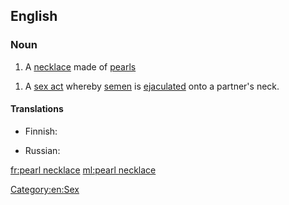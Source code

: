 ==English==
{{wikipedia}}

===Noun===
{{en-noun}}

# A [[necklace]] made of [[pearl]]s
{{quote-Fanny Hill|part=3
|Silks, laces, ear-rings, '''pearl-necklace''', gold watch, in short, all the trinkets and articles of dress were lavishly heap'd upon me}}
# A [[sex act]] whereby [[semen]] is [[ejaculated]] onto a partner's neck.

====Translations====
{{trans-top|piece of jewelry}}
* Finnish: {{t+|fi|helminauha}}
{{trans-mid}}
* Russian: {{t-|ru|жемчужное ожерелье|n|tr=žemčúžnoje ožerélʹje|sc=Cyrl}}
{{trans-bottom}}

[[Category:en:Sex]]

[[fr:pearl necklace]]
[[ml:pearl necklace]]